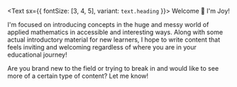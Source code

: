 <Text sx={{ fontSize: [3, 4, 5], variant: `text.heading` }}>
  Welcome 🌼 I'm Joy!
</Text>

I'm focused on introducing concepts in the huge and messy world of applied mathematics 
in accessible and interesting ways. Along with some actual 
introductory material for new learners, I hope to write content that feels inviting 
and welcoming regardless of where you are in your educational journey!

Are you brand new to the field or trying to break in and would like to see more of a certain type 
of content? Let me know!

